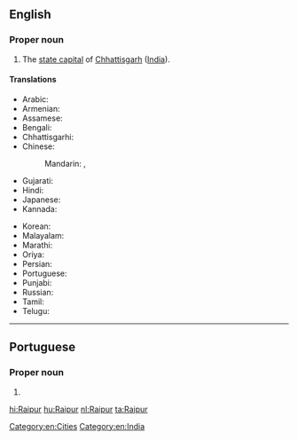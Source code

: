 ==English==
{{wikipedia}}

===Proper noun===
{{en-proper noun}}

# The [[state capital]] of [[Chhattisgarh]] ([[India]]).

====Translations====
{{trans-top|capital of Chhattisgarh}}
* Arabic: {{t-needed|ar}}
* Armenian: {{t|hy|Ռայպուր}}
* Assamese: {{t-needed|as}}
* Bengali: {{t|bn|রায়পুর|sc=Beng}}
* Chhattisgarhi: {{t-needed|hne}}
* Chinese:
*: Mandarin: {{t|cmn|賴普爾|sc=Hani}}, {{t|cmn|赖普尔|tr=Làipǔ'ěr|sc=Hani}}
* Gujarati: {{t|gu|રાયપુર|sc=Gujr}}
* Hindi: {{t+|hi|रायपुर|tr=rāypur}}
* Japanese: {{t|ja|ラーイプル|tr=Rāipuru}}
* Kannada: {{t-needed|kn}}
{{trans-mid}}
* Korean: {{t|ko|라이푸르|sc=Kore}}
* Malayalam: {{t|ml|റായ്‌പൂർ|sc=Mlym}}
* Marathi: {{t|mr|रायपूर|sc=Deva}}
* Oriya: {{t|or|ରାୟପୁର|sc=Orya}}
* Persian: {{t|fa|رای‌پور|sc=fa-Arab}}
* Portuguese: {{t|pt|Raipur|f}}
* Punjabi: {{t|pa|ਰਾਇਪੁਰ|m|tr=rāypur|sc=Guru}}
* Russian: {{t|ru|Райпу́р|m}}
* Tamil: {{t|ta|ராய்ப்பூர்|sc=Taml}}
* Telugu: {{t-needed|te}}
{{trans-bottom}}

[[Category:en:Cities]]
[[Category:en:India]]

----

==Portuguese==

===Proper noun===
{{pt-proper noun|f}}

# {{place|pt|city/state capital|s/Chhattisgarh|c/India|t1=Raipur}}

[[hi:Raipur]]
[[hu:Raipur]]
[[nl:Raipur]]
[[ta:Raipur]]